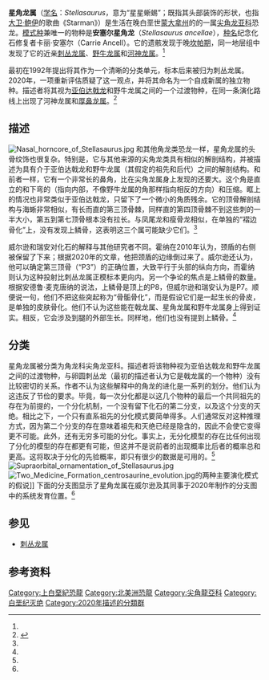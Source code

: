 {{Automatic Taxobox 
|fossil_range = [[白垩纪|晚白垩世]]，{{fossilrange|75.2}}
| image = 
| image_width = 250px
| image_caption = 
| image2 = Stellasaurus_parietal.jpg
| image2_width = 250px
| image2_caption = [[正模标本|正模标本]]MOR 492 的顶叶杆
| taxon = Stellasaurus
| authority = <small>Wilson et al., 2020</small>
| type_species = '''安塞尔星角龙''<br />''Stellasaurus ancellae'''''
| type_species_authority = <small>Wilson et al., 2020</small>
| synonyms = 
}}
'''星角龙属'''（[[学名|学名]]：''Stellasaurus''，意为“星星蜥蜴”；既指其头部装饰的形状，也指[[大卫·鲍伊|大卫·鲍伊]]的歌曲《Starman》）是生活在晚白垩世[[蒙大拿州|蒙大拿州]]的的一属[[尖角龙亚科|尖角龙亚科]]恐龙。[[模式种|模式种]]兼唯一的物种是'''安塞尔星角龙'''（''Stellasaurus ancellae''），[[种名|种名]]纪念化石修复者卡丽·安塞尔（Carrie Ancell）。它的遗骸发现于晚[[坎帕期|坎帕期]]{{link-en|双麦迪逊组|Two Medicine Formation}}，同一地层组中发现了它的近亲[[刺丛龙属|刺丛龙属]]、[[野牛龙属|野牛龙属]]和[[河神龙属|河神龙属]]。<ref name=wilson2020 />

最初在1992年提出将其作为一个清晰的分类单元，标本后来被归为刺丛龙属。2020年，一项重新评估质疑了这一观点，并将其命名为一个自成新属的独立物种。描述者将其视为[[戟龙属|亚伯达戟龙]]和野牛龙属之间的一个过渡物种，在同一条演化路线上出现了河神龙属和[[厚鼻龙属|厚鼻龙属]]。<ref name=wilson2020>{{cite journal | url=https://royalsocietypublishing.org/doi/10.1098/rsos.200284 | title=A new, transitional centrosaurine ceratopsid from the Upper Cretaceous Two Medicine Formation of Montana and the evolution of the ‘Styracosaurus-line' dinosaurs | last1=Wilson | first1=John P. | last2=Ryan | first2=Michael J. | last3=Evans | first3=David C. | journal=Royal Society Open Publishing | year=2020 | volume=7 | issue=4 | doi=10.1098/rsos.200284 | language=en | access-date=2020-08-18 | archive-date=2020-12-30 | archive-url=https://web.archive.org/web/20201230142758/https://royalsocietypublishing.org/doi/10.1098/rsos.200284 | dead-url=no }}</ref>

==描述==
[[File:Nasal_horncore_of_Stellasaurus.jpg|thumb]]
和其他角龙类恐龙一样，星角龙属的头骨纹饰也很复杂。特别是，它与其他来源的尖角龙类具有相似的解剖结构，并被描述为具有介于亚伯达戟龙和野牛龙属（其假定的祖先和后代）之间的解剖结构。和前者一样，它有一个非常长的鼻角，比在尖角龙属身上发现的还要大。这个角是直立的和下弯的（指向内部，不像野牛龙属的角那样指向相反的方向）和压缩。眶上的情况也非常类似于亚伯达戟龙，只留下了一个微小的角质残余。它的顶骨解剖结构与海蜥非常相似，有长而直的第三顶骨棘，同样直的第四顶骨棘不到这些刺的一半大小，第五到第七顶骨根本没有拉长。与凤尾龙和瘦骨龙相似，在单独的“褶边骨化”上，没有发现上鳞骨，这表明这三个属可能缺少它们。<ref name=wilson2020 />

威尔逊和瑞安对化石的解释与其他研究者不同。霍纳在2010年认为，颈盾的右侧被保留了下来；根据2020年的文章，他把颈盾的边缘倒过来了。威尔逊还认为，他可以确定第三顶骨（“P3”）的正确位置，大致平行于头部的纵向方向，而霍纳则认为这种投射比刺丛龙属正模标本更向内。另一个争论的焦点是上鳞骨的数量。根据安德鲁·麦克唐纳的说法，上鳞骨是顶上的P8，但威尔逊和瑞安认为是P7。顺便说一句，他们不把这些突起称为“骨骺骨化”，而是假设它们是一起生长的骨皮，是单独的皮肤骨化。他们不认为这些能在戟龙属、星角龙属和野牛龙属身上得到证实。相反，它会涉及到腿的外部生长。同样地，他们也没有提到上鳞骨。<ref name=wilson2020 />

==分类==
星角龙属被分类为角龙科尖角龙亚科。描述者将该物种视为亚伯达戟龙和野牛龙属之间的过渡物种，与卵圆刺丛龙（最初的描述者认为它是戟龙属的一个物种）没有比较密切的关系。作者不认为这些解释中的角龙的进化是一系列的划分。他们认为这违反了节俭的要求。毕竟，每一次分化都是以这几个物种的最后一个共同祖先的存在为前提的，一个分化机制，一个没有留下化石的第二分支，以及这个分支的灭绝。相比之下，一个只有直系祖先的分化模式要简单得多。人们通常反对这种推理方式，因为第二个分支的存在意味着祖先和灭绝已经是隐含的，因此不会使它变得更不可能。此外，还有无穷多可能的分化。事实上，无分化模型的存在比任何出现了分化的模型的存在都更有可能，但这并不是说前者的出现概率比后者的概率总和更高。这将取决于分化的先验概率，即只有很少的数据是可用的。<ref name=wilson2020 />
[[File:Supraorbital_ornamentation_of_Stellasaurus.jpg|thumb]] 
[[File:Two_Medicine_Formation_centrosaurine_evolution.jpg|thumb]]的两种主要演化模式的假说]]
下面的分支图显示了星角龙属在威尔逊及其同事于2020年制作的分支图中的系统发育位置。<ref name=wilson2020 />
{{clade| style=font-size:85%; line-height:85%
   |label1=[[尖角龙亚科|尖角龙亚科]]
   |1={{clade
      |1={{clade
         |1={{clade
            |1=[[异角龙属|福莫斯特异角龙]] ''Xenoceratops foremostensis''
            |2={{clade
               |1=[[梅杜莎角龙属|洛奇梅杜莎角龍]] ''Medusaceratops lokii''
               |2={{clade
                  |1=[[宾霍恩温氏角龙|宾霍恩温氏角龙]] ''Wendiceratops pinhornensis'' [[File:Wendiceratops_skull_diagram.png|middle]]
                  |2=[[中国角龙属|诸城中国角龙]] ''Sinoceratops zhuchengensis''
                  }}
               }}
            }}
         |2={{clade
            |1={{clade
               |1=[[克罗诺斯弯剑角龙|克罗诺斯弯剑角龙]] ''Machairoceratops cronusi'' [[File:Machairoceratops_skull.png|middle]]
               |2=[[恶魔角龙属|伊頓惡魔角龍]] ''Diabloceratops eatoni''
               }}
            |2={{clade
               |1=[[亚伯达角龙属|納氏亞伯達角龍]] ''Albertaceratops nesmoi'' [[File:Albertaceratops_skull_diagram.png|middle]]
               |2={{clade
                  |1=[[大鼻角龙属|提氏大鼻角龍]] ''Nasutoceratops titusi'' [[File:Nasutoceratops_skull_diagram.png|middle]]
                  |2=[[爱氏角龙属|拉莫斯愛氏角龍]] ''Avaceratops lammersi'' [[File:Avaceratops_skull_diagram.png|middle]]
                  }}
               }}
            }}
         }}
      |2={{clade
         |1={{clade
            |1=[[棘面龙属|斯氏棘面龍]] ''Spinops sternbergorum'' [[File:Spinops_skull_diagram.png|middle]]
            |2={{clade
               |1=[[尖角龙属|腔盾尖角龙]] ''Centrosaurus apertus''
               |2=[[冠饰角龙属|布氏冠飾角龍]] ''Coronosaurus brinkmani''
               }}
            }}
         |2={{clade
            |1={{clade
               |1=[[卵圆戟龙|卵圆戟龙]] ''Styracosaurus ovatus''
               |2=[[亚伯达戟龙|亚伯达戟龙]] ''Styracosaurus albertensis''
               }}
            |2={{clade
               |1='''安氏星角龙'' Stellasaurus ancellae'''''
               |2={{clade
                  |1=[[前彎角野牛龍|前彎角野牛龍]] ''Einiosaurus procurvicornis'' [[File:Einiosaurus_skull_diagram.png|middle]]
                  |2={{clade
                     |1=[[霍納氏河神龍|霍納氏河神龍]] ''Achelousaurus horneri'' [[File:Achelousaurus_skull_diagram.png|middle]]
                     |2={{clade
                        |1=[[拉庫斯塔厚鼻龍|拉庫斯塔厚鼻龍]] ''Pachyrhinosaurus lakustai''
                        |2={{clade
                           |1=[[培羅特厚鼻龍|培羅特厚鼻龍]] ''Pachyrhinosaurus perotorum'' [[File:Pachyrhinosaurus_perotorum_skull.jpg|middle]]
                           |2=[[加拿大厚鼻龍|加拿大厚鼻龍]] ''Pachyrhinosaurus canadensis'' [[File:Pachyrhinosaurus_skull_diagram.png|middle]]
                           }}
                        }}
                     }}
                  }}
               }}
            }}
         }}
      }}
   }}

==参见==
*[[刺丛龙属|刺丛龙属]]

==参考资料==
{{Reflist}}
{{Marginocephalia|T.}}
{{Taxonbar|from=Q92442315}}
[[Category:上白堊紀恐龍|Category:上白堊紀恐龍]]
[[Category:北美洲恐龍|Category:北美洲恐龍]] 
[[Category:尖角龍亞科|Category:尖角龍亞科]] 
[[Category:白垩纪灭绝|Category:白垩纪灭绝]]
[[Category:2020年描述的分類群|Category:2020年描述的分類群]]